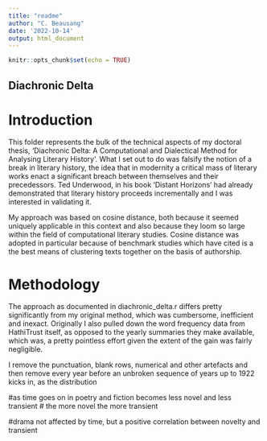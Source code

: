 ```yaml
---
title: "readme"
author: "C. Beausang"
date: '2022-10-14'
output: html_document
---
```


```r
knitr::opts_chunk$set(echo = TRUE)
```

## Diachronic Delta

# Introduction

This folder represents the bulk of the technical aspects of my doctoral thesis, 'Diachronic Delta: A Computational and Dialectical Method for Analysing Literary History'. What I set out to do was falsify the notion of a break in literary history, the idea that in modernity a critical mass of literary works enact a significant breach between themselves and their precedessors. Ted Underwood, in his book 'Distant Horizons' had already demonstrated that literary history proceeds incrementally and I was interested in validating it.

My approach was based on cosine distance, both because it seemed uniquely applicable in this context and also because they loom so large within the field of computational literary studies. Cosine distance was adopted in particular because of benchmark studies which have cited is a the best means of clustering texts together on the basis of authorship.

# Methodology

The approach as documented in diachronic_delta.r differs pretty significantly from my original method, which was cumbersome, inefficient and inexact. Originally I also pulled down the word frequency data from HathiTrust itself, as opposed to the yearly summaries they make available, which was, a pretty pointless effort given the extent of the gain was fairly negligible.

I remove the punctuation, blank rows, numerical and other artefacts and then remove every year before an unbroken sequence of years up to 1922 kicks in, as the distribution

#as time goes on in poetry and fiction becomes less novel and less transient 
# the more novel the more transient

#drama not affected by time, but a positive correlation between novelty and transient











